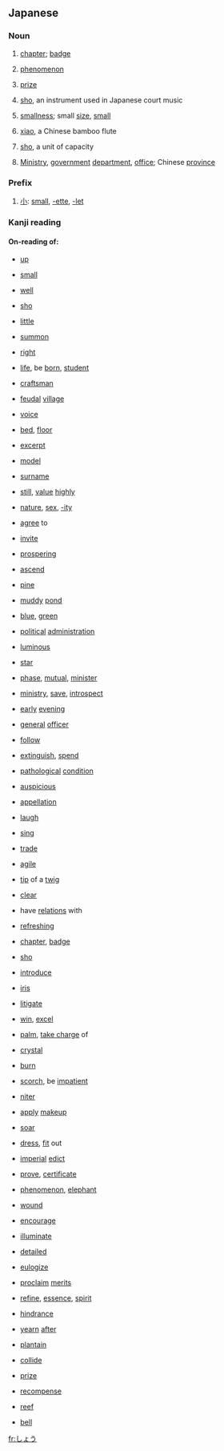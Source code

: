 ==Japanese==
===Noun===
{{ja-noun|h|rom=shō}}
#{{ja-def|章}} [[chapter]]; [[badge]]
#{{ja-def|象}} [[phenomenon]]
#{{ja-def|賞}} [[prize]]
#{{ja-def|笙}} [[sho]], an instrument used in Japanese court music
#{{ja-def|小}} [[smallness]]; small [[size]], [[small]]
#{{ja-def|簫}} [[w:Xiao (flute)|xiao]], a Chinese bamboo flute
#{{ja-def|升}} [[sho]], a unit of capacity
#{{ja-def|省}} [[Ministry]], [[government]] [[department]], [[office]]; Chinese [[province]]
===Prefix===
{{ja-pos|h|prefix|rom=shō}}
# [[小]]: [[small]], [[-ette]], [[-let]]

===Kanji reading===
{{ja-kanjireading|rom=shō}}

====On-reading of:====
{{top4}}
*{{ja-def|上}} [[up]]
*{{ja-def|小}} [[small]]
*{{ja-def|井}} [[well]]
*{{ja-def|升}} [[sho]]
*{{ja-def|少}} [[little]]
*{{ja-def|召}} [[summon]]
*{{ja-def|正}} [[right]]
*{{ja-def|生}} [[life]], be [[born]], [[student]]
*{{ja-def|匠}} [[craftsman]]
*{{ja-def|庄}} [[feudal]] [[village]]
*{{ja-def|声}} [[voice]]
*{{ja-def|床}} [[bed]], [[floor]]
*{{ja-def|抄}} [[excerpt]]
*{{ja-def|肖}} [[model]]
*{{ja-def|姓}} [[surname]]
*{{ja-def|尚}} [[still]], [[value]] [[highly]]
*{{ja-def|性}} [[nature]], [[sex]], [[-ity]]
*{{ja-def|承}} [[agree]] to
*{{ja-def|招}} [[invite]]
{{mid4}}
*{{ja-def|昌}} [[prospering]]
*{{ja-def|昇}} [[ascend]]
*{{ja-def|松}} [[pine]]
*{{ja-def|沼}} [[muddy]] [[pond]]
*{{ja-def|青}} [[blue]], [[green]]
*{{ja-def|政}} [[political]] [[administration]]
*{{ja-def|昭}} [[luminous]]
*{{ja-def|星}} [[star]]
*{{ja-def|相}} [[phase]], [[mutual]], [[minister]]
*{{ja-def|省}} [[ministry]], [[save]], [[introspect]]
*{{ja-def|宵}} [[early]] [[evening]]
*{{ja-def|将}} [[general]] [[officer]]
*{{ja-def|従}} [[follow]]
*{{ja-def|消}} [[extinguish]], [[spend]]
*{{ja-def|症}} [[pathological]] [[condition]]
*{{ja-def|祥}} [[auspicious]]
*{{ja-def|称}} [[appellation]]
*{{ja-def|笑}} [[laugh]]
*{{ja-def|唱}} [[sing]]
{{mid4}}
*{{ja-def|商}} [[trade]]
*{{ja-def|捷}} [[agile]]
*{{ja-def|梢}} [[tip]] of a [[twig]]
*{{ja-def|清}} [[clear]]
*{{ja-def|渉}} have [[relations]] with
*{{ja-def|爽}} [[refreshing]]
*{{ja-def|章}} [[chapter]], [[badge]]
*{{ja-def|笙}} [[sho]]
*{{ja-def|紹}} [[introduce]]
*{{ja-def|菖}} [[iris]]
*{{ja-def|訟}} [[litigate]]
*{{ja-def|勝}} [[win]], [[excel]]
*{{ja-def|掌}} [[palm]], [[take charge]] of
*{{ja-def|晶}} [[crystal]]
*{{ja-def|焼}} [[burn]]
*{{ja-def|焦}} [[scorch]], be [[impatient]]
*{{ja-def|硝}} [[niter]]
*{{ja-def|粧}} [[apply]] [[makeup]]
*{{ja-def|翔}} [[soar]]
{{mid4}}
*{{ja-def|装}} [[dress]], [[fit]] out
*{{ja-def|詔}} [[imperial]] [[edict]]
*{{ja-def|証}} [[prove]], [[certificate]]
*{{ja-def|象}} [[phenomenon]], [[elephant]]
*{{ja-def|傷}} [[wound]]
*{{ja-def|奨}} [[encourage]]
*{{ja-def|照}} [[illuminate]]
*{{ja-def|詳}} [[detailed]]
*{{ja-def|頌}} [[eulogize]]
*{{ja-def|彰}} [[proclaim]] [[merits]]
*{{ja-def|精}} [[refine]], [[essence]], [[spirit]]
*{{ja-def|障}} [[hindrance]]
*{{ja-def|憧}} [[yearn]] [[after]]
*{{ja-def|蕉}} [[plantain]]
*{{ja-def|衝}} [[collide]]
*{{ja-def|賞}} [[prize]]
*{{ja-def|償}} [[recompense]]
*{{ja-def|礁}} [[reef]]
*{{ja-def|鐘}} [[bell]]
{{bottom4}}
[[fr:しょう]]